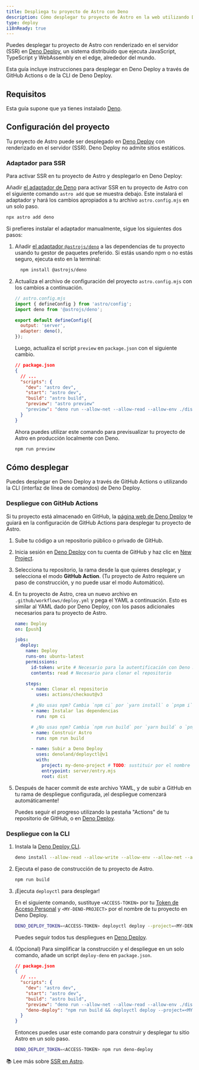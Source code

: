 ```yaml
---
title: Despliega tu proyecto de Astro con Deno
description: Cómo desplegar tu proyecto de Astro en la web utilizando Deno.
type: deploy
i18nReady: true
---
```


Puedes desplegar tu proyecto de Astro con renderizado en el servidor (SSR) en [Deno Deploy](https://deno.com/deploy), un sistema distribuido que ejecuta JavaScript, TypeScript y WebAssembly en el edge, alrededor del mundo.

Esta guía incluye instrucciones para desplegar en Deno Deploy a través de GitHub Actions o de la CLI de Deno Deploy.

## Requisitos

Esta guía supone que ya tienes instalado [Deno](https://deno.land/).

## Configuración del proyecto

Tu proyecto de Astro puede ser desplegado en [Deno Deploy](https://deno.com/deploy) con renderizado en el servidor (SSR). Deno Deploy no admite sitios estáticos.

### Adaptador para SSR

Para activar SSR en tu proyecto de Astro y desplegarlo en Deno Deploy:

Añadir [el adaptador de Deno][Deno adapter] para activar SSR en tu proyecto de Astro con el siguiente comando `astro add` que se muestra debajo. Este instalará el adaptador y hará los cambios apropiados a tu archivo `astro.config.mjs` en un solo paso.


```bash
npx astro add deno
```

Si prefieres instalar el adaptador manualmente, sigue los siguientes dos pasos:

1. Añadir [el adaptador `@astrojs/deno`][Deno adapter] a las dependencias de tu proyecto usando tu gestor de paquetes preferido. Si estás usando npm o no estás seguro, ejecuta esto en la terminal:

    ```bash
      npm install @astrojs/deno
    ```

2. Actualiza el archivo de configuración del proyecto `astro.config.mjs` con los cambios a continuación.

    ```js ins={3,6-7}
    // astro.config.mjs
    import { defineConfig } from 'astro/config';
    import deno from '@astrojs/deno';

    export default defineConfig({
      output: 'server',
      adapter: deno(),
    });
    ```

    Luego, actualiza el script `preview` en `package.json` con el siguiente cambio.

    ```json del={8} ins={9}
    // package.json
    {
      // ...
      "scripts": {
        "dev": "astro dev",
        "start": "astro dev",
        "build": "astro build",
        "preview": "astro preview"
        "preview": "deno run --allow-net --allow-read --allow-env ./dist/server/entry.mjs"
      }
    }
    ```

    Ahora puedes utilizar este comando para previsualizar tu proyecto de Astro en producción localmente con Deno.

    ```bash
    npm run preview
    ```

## Cómo desplegar

Puedes desplegar en Deno Deploy a través de GitHub Actions o utilizando la CLI (interfaz de línea de comandos) de Deno Deploy.

### Despliegue con GitHub Actions

Si tu proyecto está almacenado en GitHub, la [página web de Deno Deploy](https://dash.deno.com/) te guiará en la configuración de GitHub Actions para desplegar tu proyecto de Astro.

1. Sube tu código a un repositorio público o privado de GitHub.

2. Inicia sesión en [Deno Deploy](https://dash.deno.com/) con tu cuenta de GitHub y haz clic en [New Project](https://dash.deno.com).

3. Selecciona tu repositorio, la rama desde la que quieres desplegar, y selecciona el modo **GitHub Action**. (Tu proyecto de Astro requiere un paso de construcción, y no puede usar el modo Automático).

4. En tu proyecto de Astro, crea un nuevo archivo en `.github/workflows/deploy.yml` y pega el YAML a continuación. Esto es similar al YAML dado por Deno Deploy, con los pasos adicionales necesarios para tu proyecto de Astro.

    ```yaml
    name: Deploy
    on: [push]

    jobs:
      deploy:
        name: Deploy
        runs-on: ubuntu-latest
        permissions:
          id-token: write # Necesario para la autentificación con Deno Deploy
          contents: read # Necesario para clonar el repositorio

        steps:
          - name: Clonar el repositorio
            uses: actions/checkout@v3

          # ¿No usas npm? Cambia `npm ci` por `yarn install` o `pnpm i`.
          - name: Instalar las dependencias
            run: npm ci

          # ¿No usas npm? Cambia `npm run build` por `yarn build` o `pnpm run build`.
          - name: Construir Astro
            run: npm run build

          - name: Subir a Deno Deploy
            uses: denoland/deployctl@v1
            with:
              project: my-deno-project # TODO: sustituir por el nombre del proyecto Deno Deploy
              entrypoint: server/entry.mjs
              root: dist
    ```

5. Después de hacer commit de este archivo YAML, y de subir a GitHub en tu rama de despliegue configurada, ¡el despliegue comenzará automáticamente!

   Puedes seguir el progreso utilizando la pestaña "Actions" de tu repositorio de GitHub, o en [Deno Deploy](https://dash.deno.com).

### Despliegue con la CLI

1. Instala la [Deno Deploy CLI](https://deno.com/deploy/docs/deployctl).

    ```bash
    deno install --allow-read --allow-write --allow-env --allow-net --allow-run --no-check -r -f https://deno.land/x/deploy/deployctl.ts
    ```

2. Ejecuta el paso de construcción de tu proyecto de Astro.

    ```bash
    npm run build
    ```

3. ¡Ejecuta `deployctl` para desplegar!

   En el siguiente comando, sustituye `<ACCESS-TOKEN>` por tu [Token de Acceso Personal](https://dash.deno.com/user/access-tokens) y `<MY-DENO-PROJECT>` por el nombre de tu proyecto en Deno Deploy.

    ```bash
    DENO_DEPLOY_TOKEN=<ACCESS-TOKEN> deployctl deploy --project=<MY-DENO-PROJECT> --no-static --include=./dist ./dist/server/entry.mjs
    ```

    Puedes seguir todos tus despliegues en [Deno Deploy](https://dash.deno.com).

4. (Opcional) Para simplificar la construcción y el despliegue en un solo comando, añade un script `deploy-deno` en `package.json`.

    ```json ins={9}
    // package.json
    {
      // ...
      "scripts": {
        "dev": "astro dev",
        "start": "astro dev",
        "build": "astro build",
        "preview": "deno run --allow-net --allow-read --allow-env ./dist/server/entry.mjs",
        "deno-deploy": "npm run build && deployctl deploy --project=<MY-DENO-PROJECT> --no-static --include=./dist ./dist/server/entry.mjs"
      }
    }
    ```

    Entonces puedes usar este comando para construir y desplegar tu sitio Astro en un solo paso.

    ```bash
    DENO_DEPLOY_TOKEN=<ACCESS-TOKEN> npm run deno-deploy
    ```

📚 Lee más sobre [SSR en Astro](/es/guides/server-side-rendering/).

[Deno adapter]: https://github.com/denoland/deno-astro-adapter
